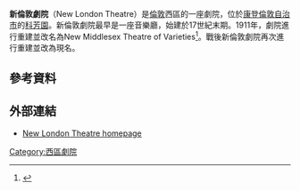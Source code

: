 {{expand|time=2016-05-06T04:28:59+00:00}}
'''新倫敦劇院'''（New London Theatre）是[[倫敦|倫敦]]西區的一座劇院，位於[[康登倫敦自治市|康登倫敦自治市]]的[[科芳園|科芳園]]。新倫敦劇院最早是一座音樂廳，始建於17世紀末期。1911年，劇院進行重建並改名為New Middlesex Theatre of Varieties<ref>{{Cite web |url=http://www.str.org.uk/research/interests/interests/c.html#cruickshank |title=Graeme Cruickshank's research interests on str.org.uk |access-date=2016-05-06 |archive-url=https://web.archive.org/web/20160304001718/http://www.str.org.uk/research/interests/interests/c.html#cruickshank |archive-date=2016-03-04 |dead-url=yes }}</ref>。戰後新倫敦劇院再次進行重建並改為現名。
==參考資料==
{{Reflist|33em}}
==外部連結==
{{commons category|New London Theatre}}
* [https://web.archive.org/web/20100424025412/http://www.newlondontheatre.co.uk/ New London Theatre homepage]
[[Category:西區劇院|Category:西區劇院]]